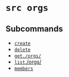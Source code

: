 # `src orgs`

## Subcommands


* [`create`](./orgs/create)
* [`delete`](./orgs/delete)
* [`get./orgs/`](get)
* [`list`./orgs/](list)
* [`members`](members./orgs//index)
